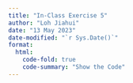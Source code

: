 ```yaml
---
title: "In-Class Exercise 5"
author: "Loh Jiahui"
date: "13 May 2023"
date-modified: "`r Sys.Date()`"
format:
  html: 
    code-fold: true
    code-summary: "Show the Code"
---
```

